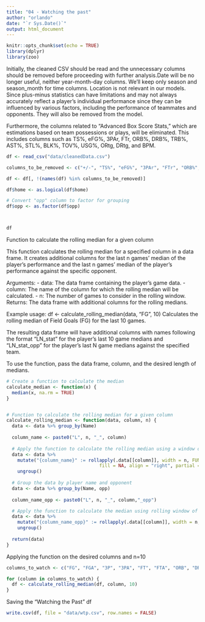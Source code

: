```yaml
---
title: "04 - Watching the past"
author: "orlando"
date: "`r Sys.Date()`"
output: html_document
---
```


```r
knitr::opts_chunk$set(echo = TRUE)
library(dplyr)
library(zoo)

```

Initially, the cleaned CSV should be read and the unnecessary columns should be removed before proceeding with further analysis.Date will be no longer useful, neither year-month-day columns. We'll keep only season and season_month for time columns.
Location is not relevant in our models.
Since plus-minus statistics can have limitations and may not always accurately reflect a player's individual performance since they can be influenced by various factors, including the performance of teammates and opponents. They will also be removed from the model.

Furthermore, the columns related to "Advanced Box Score Stats," which are estimations based on team possessions or plays, will be eliminated. This includes columns such as TS%, eFG%, 3PAr, FTr, ORB%, DRB%, TRB%, AST%, STL%, BLK%, TOV%, USG%, ORtg, DRtg, and BPM.

```r

df <- read_csv("data/cleanedData.csv") 

columns_to_be_removed <- c("+/-", "TS%", "eFG%", "3PAr", "FTr", "ORB%", "DRB%", "TRB%", "AST%", "STL%", "BLK%", "TOV%", "USG%", "ORtg", "DRtg", "BPM", "date", "location", "year", "month", "day")

df <- df[, !(names(df) %in% columns_to_be_removed)]

df$home <- as.logical(df$home)

# Convert "opp" column to factor for grouping
df$opp <- as.factor(df$opp)



df
```
Function to calculate the rolling median for a given column

This function calculates the rolling median for a specified column in a data frame.
It creates additional columns for the last n games' median of the player's performance
and the last n games' median of the player's performance against the specific opponent.

Arguments:
- data: The data frame containing the player's game data.
- column: The name of the column for which the rolling median will be calculated.
- n: The number of games to consider in the rolling window.
Returns:
 The data frame with additional columns for the rolling medians.

Example usage:
 df <- calculate_rolling_median(data, "FG", 10)
 Calculates the rolling median of Field Goals (FG) for the last 10 games.


The resulting data frame will have additional columns with names following the format "LN_stat" for the player's last 10 game medians and "LN_stat_opp" for the player's last N game medians against the specified team.

To use the function, pass the data frame, column, and the desired length of medians.

```r

# Create a function to calculate the median
calculate_median <- function(x) {
  median(x, na.rm = TRUE)
}


# Function to calculate the rolling median for a given column
calculate_rolling_median <- function(data, column, n) {
  data <- data %>% group_by(Name)
  
  column_name <- paste0("L", n, "_", column)
  
  # Apply the function to calculate the rolling median using a window of size 10
  data <- data %>%
    mutate("{column_name}" := rollapply(.data[[column]], width = n, FUN = calculate_median,
                                  fill = NA, align = "right", partial = TRUE)) %>%
    ungroup()
  
  # Group the data by player name and opponent
  data <- data %>% group_by(Name, opp)
  
  column_name_opp <- paste0("L", n, "_", column,"_opp")

  # Apply the function to calculate the median using rolling window of size 10 per opponent
  data <- data %>%
    mutate("{column_name_opp}" := rollapply(.data[[column]], width = n, FUN = calculate_median, fill = NA, align = "right",partial=TRUE))%>%
    ungroup()
  
  return(data)
}


```
Applying the function on the desired columns and n=10

```r
columns_to_watch <- c("FG", "FGA", "3P", "3PA", "FT", "FTA", "ORB", "DRB", "TRB", "AST", "STL", "BLK", "TOV", "PF", "PTS")

for (column in columns_to_watch) {
  df <- calculate_rolling_median(df, column, 10)
}
```

Saving the "Watching the Past" df


```r


write.csv(df, file = "data/wtp.csv", row.names = FALSE)



```




